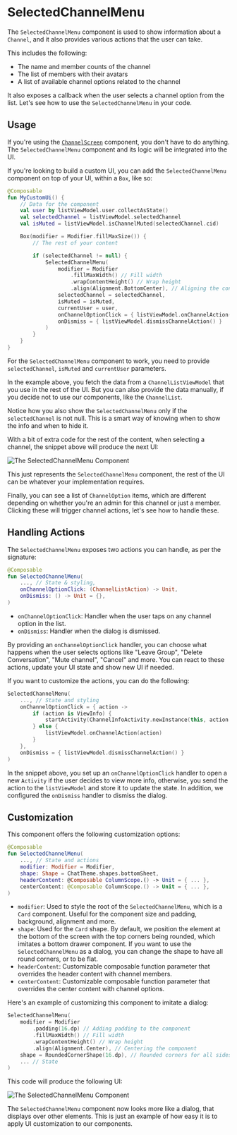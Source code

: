 # SelectedChannelMenu

The `SelectedChannelMenu` component is used to show information about a `Channel`, and it also provides various actions that the user can take.

This includes the following:
- The name and member counts of the channel
- The list of members with their avatars
- A list of available channel options related to the channel

It also exposes a callback when the user selects a channel option from the list. Let's see how to use the `SelectedChannelMenu` in your code.

## Usage

If you're using the [`ChannelScreen`](./01-channels-screen.mdx) component, you don't have to do anything. The `SelectedChannelMenu` component and its logic will be integrated into the UI.

If you're looking to build a custom UI, you can add the `SelectedChannelMenu` component on top of your UI, within a `Box`, like so:

```kotlin
@Composable
fun MyCustomUi() {
    // Data for the component
    val user by listViewModel.user.collectAsState()
    val selectedChannel = listViewModel.selectedChannel
    val isMuted = listViewModel.isChannelMuted(selectedChannel.cid)

    Box(modifier = Modifier.fillMaxSize()) {
        // The rest of your content

        if (selectedChannel != null) {
            SelectedChannelMenu(
                modifier = Modifier
                    .fillMaxWidth() // Fill width
                    .wrapContentHeight() // Wrap height
                    .align(Alignment.BottomCenter), // Aligning the content to the bottom
                selectedChannel = selectedChannel,
                isMuted = isMuted,
                currentUser = user,
                onChannelOptionClick = { listViewModel.onChannelAction(it) },
                onDismiss = { listViewModel.dismissChannelAction() }
            )
        }
    }
}
```

For the `SelectedChannelMenu` component to work, you need to provide `selectedChannel`, `isMuted` and `currentUser` parameters.

In the example above, you fetch the data from a `ChannelListViewModel` that you use in the rest of the UI. But you can also provide the data manually, if you decide not to use our components, like the `ChannelList`.

Notice how you also show the `SelectedChannelMenu` only if the `selectedChannel` is not null. This is a smart way of knowing when to show the info and when to hide it.

With a bit of extra code for the rest of the content, when selecting a channel, the snippet above will produce the next UI:

![The SelectedChannelMenu Component](../../assets/compose_default_selected_channel_menu_component.png)

This just represents the `SelectedChannelMenu` component, the rest of the UI can be whatever your implementation requires.

Finally, you can see a list of `ChannelOption` items, which are different depending on whether you're an admin for this channel or just a member. Clicking these will trigger channel actions, let's see how to handle these.

## Handling Actions

The `SelectedChannelMenu` exposes two actions you can handle, as per the signature:

```kotlin
@Composable
fun SelectedChannelMenu(
    ..., // State & styling,
    onChannelOptionClick: (ChannelListAction) -> Unit,
    onDismiss: () -> Unit = {},
)
```

* `onChannelOptionClick`: Handler when the user taps on any channel option in the list.
* `onDismiss`: Handler when the dialog is dismissed.

By providing an `onChannelOptionClick` handler, you can choose what happens when the user selects options like "Leave Group", "Delete Conversation", "Mute channel", "Cancel" and more. You can react to these actions, update your UI state and show new UI if needed.

If you want to customize the actions, you can do the following:

```kotlin
SelectedChannelMenu(
    ..., // State and styling
    onChannelOptionClick = { action ->
        if (action is ViewInfo) {
            startActivity(ChannelInfoActivity.newInstance(this, action.channel.id))
        } else {
            listViewModel.onChannelAction(action)
        }
    },
    onDismiss = { listViewModel.dismissChannelAction() }
)
```

In the snippet above, you set up an `onChannelOptionClick` handler to open a new `Activity` if the user decides to view more info, otherwise, you send the action to the `listViewModel` and store it to update the state. In addition, we configured the `onDismiss` handler to dismiss the dialog.

## Customization

This component offers the following customization options:

```kotlin
@Composable
fun SelectedChannelMenu(
	..., // State and actions
    modifier: Modifier = Modifier,
    shape: Shape = ChatTheme.shapes.bottomSheet,
    headerContent: @Composable ColumnScope.() -> Unit = { ... },
    centerContent: @Composable ColumnScope.() -> Unit = { ... },
)
```

* `modifier`: Used to style the root of the `SelectedChannelMenu`, which is a `Card` component. Useful for the component size and padding, background, alignment and more.
* `shape`: Used for the `Card` shape. By default, we position the element at the bottom of the screen with the top corners being rounded, which imitates a bottom drawer component. If you want to use the `SelectedChannelMenu` as a dialog, you can change the shape to have all round corners, or to be flat.
* `headerContent`: Customizable composable function parameter that overrides the header content with channel members.
* `centerContent`: Customizable composable function parameter that overrides the center content with channel options.

Here's an example of customizing this component to imitate a dialog:

```kotlin
SelectedChannelMenu(
    modifier = Modifier
        .padding(16.dp) // Adding padding to the component
        .fillMaxWidth() // Fill width
        .wrapContentHeight() // Wrap height
        .align(Alignment.Center), // Centering the component
    shape = RoundedCornerShape(16.dp), // Rounded corners for all sides
    ... // State
)
```

This code will produce the following UI:

![The SelectedChannelMenu Component](../../assets/compose_custom_selected_channel_menu_component.png)

The `SelectedChannelMenu` component now looks more like a dialog, that displays over other elements. This is just an example of how easy it is to apply UI customization to our components.
